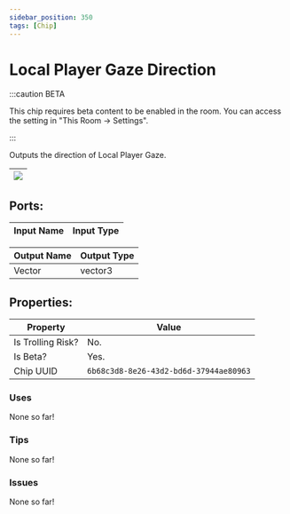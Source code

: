 ```yaml
---
sidebar_position: 350
tags: [Chip]
---
```


# Local Player Gaze Direction
:::caution BETA

This chip requires beta content to be enabled in the room. You can access the setting in "This Room -> Settings".

:::

Outputs the direction of Local Player Gaze.

| ![](https://images-ext-2.discordapp.net/external/MPmIaQzlEPmgGWlgi-WxBBXt0Bjv_zWPkg1y1f_sy3s/https/www.recroomcircuits.com/image/circuit/absolute-value?width=206&height=108) |
|-----|

## Ports:

| Input Name | Input Type |
|-----------|-----------|

| Output Name | Output Type |
|-----------|-----------|
| Vector | vector3 |

## Properties:

| Property  | Value |
|-------------------|-----------|
| Is Trolling Risk? | No. |
| Is Beta? | Yes. |
| Chip UUID | `6b68c3d8-8e26-43d2-bd6d-37944ae80963` |

### Uses

None so far!

### Tips

None so far!

### Issues

None so far!